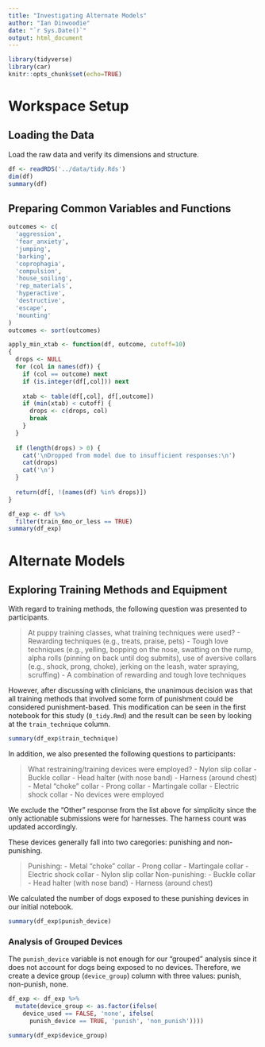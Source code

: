 ```yaml
---
title: "Investigating Alternate Models"
author: "Ian Dinwoodie"
date: "`r Sys.Date()`"
output: html_document
---
```


```r
library(tidyverse)
library(car)
knitr::opts_chunk$set(echo=TRUE)
```

# Workspace Setup

## Loading the Data

Load the raw data and verify its dimensions and structure.

```r
df <- readRDS('../data/tidy.Rds')
dim(df)
summary(df)
```

## Preparing Common Variables and Functions

```r
outcomes <- c(
  'aggression',
  'fear_anxiety',
  'jumping',
  'barking',
  'coprophagia',
  'compulsion',
  'house_soiling',
  'rep_materials',
  'hyperactive',
  'destructive',
  'escape',
  'mounting'
)
outcomes <- sort(outcomes)
```

```r
apply_min_xtab <- function(df, outcome, cutoff=10)
{
  drops <- NULL
  for (col in names(df)) {
    if (col == outcome) next
    if (is.integer(df[,col])) next
    
    xtab <- table(df[,col], df[,outcome])
    if (min(xtab) < cutoff) {
      drops <- c(drops, col)
      break
    }
  }
  
  if (length(drops) > 0) {
    cat('\nDropped from model due to insufficient responses:\n')
    cat(drops)
    cat('\n')
  }
  
  return(df[, !(names(df) %in% drops)])
}
```

```r
df_exp <- df %>%
  filter(train_6mo_or_less == TRUE)
summary(df_exp)
```

# Alternate Models

## Exploring Training Methods and Equipment

With regard to training methods, the following question was presented to
participants.

> At puppy training classes, what training techniques were used?
> - Rewarding techniques (e.g., treats, praise, pets)
> - Tough love techniques (e.g., yelling, bopping on the nose, swatting on the rump, alpha rolls (pinning on back until dog submits), use of aversive collars (e.g., shock, prong, choke), jerking on the leash, water spraying, scruffing)
> - A combination of rewarding and tough love techniques

However, after discussing with clinicians, the unanimous decision was that all
training methods that involved some form of punishment could be considered
punishment-based. This modification can be seen in the first notebook for this
study (`0_tidy.Rmd`) and the result can be seen by looking at the
`train_technique` column.

```r
summary(df_exp$train_technique)
```

In addition, we also presented the following questions to participants:

> What restraining/training devices were employed?
> - Nylon slip collar
> - Buckle collar
> - Head halter (with nose band)
> - Harness (around chest)
> - Metal "choke" collar
> - Prong collar
> - Martingale collar
> - Electric shock collar
> - No devices were employed

We exclude the "Other" response from the list above for simplicity since the
only actionable submissions were for harnesses. The harness count was updated
accordingly.

These devices generally fall into two caregories: punishing and non-punishing.

> Punishing:
> - Metal "choke" collar
> - Prong collar
> - Martingale collar
> - Electric shock collar
> - Nylon slip collar
> Non-punishing:
> - Buckle collar
> - Head halter (with nose band)
> - Harness (around chest)

We calculated the number of dogs exposed to these punishing devices in our
initial notebook.

```r
summary(df_exp$punish_device)
```

### Analysis of Grouped Devices

The `punish_device` variable is not enough for our "grouped" analysis since it
does not account for dogs being exposed to no devices. Therefore, we create a
device group (`device_group`) column with three values: punish, non-punish,
none.

```r
df_exp <- df_exp %>%
  mutate(device_group <- as.factor(ifelse(
    device_used == FALSE, 'none', ifelse(
      punish_device == TRUE, 'punish', 'non_punish'))))

summary(df_exp$device_group)
```